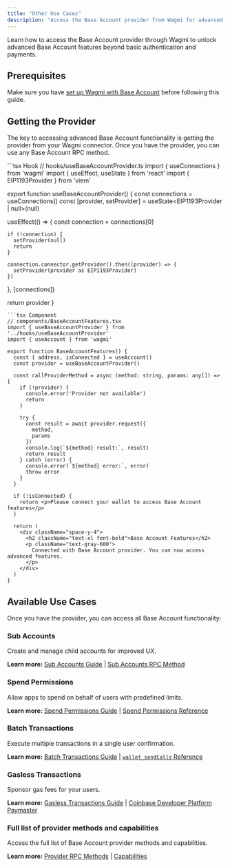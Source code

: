 ```yaml
---
title: "Other Use Cases"
description: "Access the Base Account provider from Wagmi for advanced functionality like Sub Accounts, Spend Permissions, and more"
---
```


Learn how to access the Base Account provider through Wagmi to unlock advanced Base Account features beyond basic authentication and payments.

## Prerequisites

Make sure you have [set up Wagmi with Base Account](/base-account/framework-integrations/wagmi/setup) before following this guide.

## Getting the Provider

The key to accessing advanced Base Account functionality is getting the provider from your Wagmi connector. Once you have the provider, you can use any Base Account RPC method.

<CodeGroup>
```tsx Hook
// hooks/useBaseAccountProvider.ts
import { useConnections } from 'wagmi'
import { useEffect, useState } from 'react'
import { EIP1193Provider } from 'viem'

export function useBaseAccountProvider() {
  const connections = useConnections()
  const [provider, setProvider] = useState<EIP1193Provider | null>(null)

  useEffect(() => {
    const connection = connections[0]

    if (!connection) {
      setProvider(null)
      return
    }

    connection.connector.getProvider().then((provider) => {
      setProvider(provider as EIP1193Provider)
    })
  }, [connections])

  return provider
}
```
```tsx Component
// components/BaseAccountFeatures.tsx
import { useBaseAccountProvider } from '../hooks/useBaseAccountProvider'
import { useAccount } from 'wagmi'

export function BaseAccountFeatures() {
  const { address, isConnected } = useAccount()
  const provider = useBaseAccountProvider()

  const callProviderMethod = async (method: string, params: any[]) => {
    if (!provider) {
      console.error('Provider not available')
      return
    }

    try {
      const result = await provider.request({
        method,
        params
      })
      console.log(`${method} result:`, result)
      return result
    } catch (error) {
      console.error(`${method} error:`, error)
      throw error
    }
  }

  if (!isConnected) {
    return <p>Please connect your wallet to access Base Account features</p>
  }

  return (
    <div className="space-y-4">
      <h2 className="text-xl font-bold">Base Account Features</h2>
      <p className="text-gray-600">
        Connected with Base Account provider. You can now access advanced features.
      </p>
    </div>
  )
}
```
</CodeGroup>

## Available Use Cases

Once you have the provider, you can access all Base Account functionality:

### Sub Accounts
Create and manage child accounts for improved UX.

**Learn more:** [Sub Accounts Guide](/base-account/improve-ux/sub-accounts) | [Sub Accounts RPC Method](/base-account/reference/core/provider-rpc-methods/wallet_addSubAccount)

### Spend Permissions
Allow apps to spend on behalf of users with predefined limits.

**Learn more:** [Spend Permissions Guide](/base-account/improve-ux/spend-permissions) | [Spend Permissions Reference](/base-account/reference/spend-permission-utilities/requestSpendPermission)

### Batch Transactions
Execute multiple transactions in a single user confirmation.

**Learn more:** [Batch Transactions Guide](/base-account/improve-ux/batch-transactions) | [`wallet_sendCalls` Reference](/base-account/reference/core/provider-rpc-methods/wallet_sendCalls)

### Gasless Transactions
Sponsor gas fees for your users.

**Learn more:** [Gasless Transactions Guide](/base-account/improve-ux/sponsor-gas/paymasters) | [Coinbase Developer Platform Paymaster](https://docs.cdp.coinbase.com/paymaster/introduction/welcome)

### Full list of provider methods and capabilities
Access the full list of Base Account provider methods and capabilities.

**Learn more:** [Provider RPC Methods](/base-account/reference/core/provider-rpc-methods/request-overview) | [Capabilities](/base-account/reference/core/capabilities/overview)